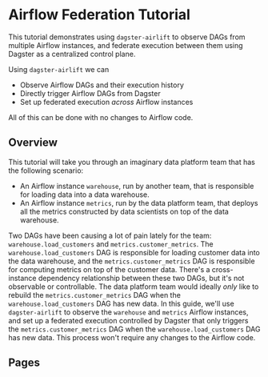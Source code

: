 # Airflow Federation Tutorial

This tutorial demonstrates using `dagster-airlift` to observe DAGs from multiple Airflow instances, and federate execution between them using Dagster as a centralized control plane.

Using `dagster-airlift` we can

- Observe Airflow DAGs and their execution history
- Directly trigger Airflow DAGs from Dagster
- Set up federated execution _across_ Airflow instances

All of this can be done with no changes to Airflow code.

## Overview

This tutorial will take you through an imaginary data platform team that has the following scenario:

- An Airflow instance `warehouse`, run by another team, that is responsible for loading data into a data warehouse.
- An Airflow instance `metrics`, run by the data platform team, that deploys all the metrics constructed by data scientists on top of the data warehouse.

Two DAGs have been causing a lot of pain lately for the team: `warehouse.load_customers` and `metrics.customer_metrics`. The `warehouse.load_customers` DAG is responsible for loading customer data into the data warehouse, and the `metrics.customer_metrics` DAG is responsible for computing metrics on top of the customer data. There's a cross-instance dependency relationship between these two DAGs, but it's not observable or controllable. The data platform team would ideally _only_ like to rebuild the `metrics.customer_metrics` DAG when the `warehouse.load_customers` DAG has new data. In this guide, we'll use `dagster-airlift` to observe the `warehouse` and `metrics` Airflow instances, and set up a federated execution controlled by Dagster that only triggers the `metrics.customer_metrics` DAG when the `warehouse.load_customers` DAG has new data. This process won't require any changes to the Airflow code.

## Pages

<ArticleList>
  <ArticleListItem
    title="Setup"
    href="/integrations/airlift/federation-tutorial/setup"
  ></ArticleListItem>
</ArticleList>
